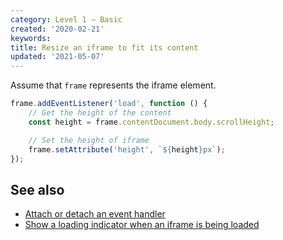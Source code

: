 ```yaml
---
category: Level 1 — Basic
created: '2020-02-21'
keywords:
title: Resize an iframe to fit its content
updated: '2021-05-07'
---
```


Assume that `frame` represents the iframe element.

```js
frame.addEventListener('load', function () {
    // Get the height of the content
    const height = frame.contentDocument.body.scrollHeight;

    // Set the height of iframe
    frame.setAttribute('height', `${height}px`);
});
```

## See also

-   [Attach or detach an event handler](https://phuoc.ng/collection/html-dom/attach-or-detach-an-event-handler/)
-   [Show a loading indicator when an iframe is being loaded](https://phuoc.ng/collection/html-dom/show-a-loading-indicator-when-an-iframe-is-being-loaded/)
